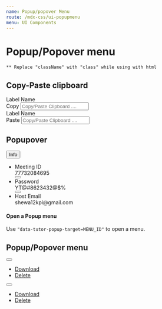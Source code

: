 ```yaml
---
name: Popup/popover Menu
route: /mdx-css/ui-popupmenu
menu: UI Components
---
```



# Popup/Popover menu

`** Replace "className" with "class" while using with html`

## Copy-Paste clipboard

<Playground>
	<div class="tutor-clipboard-input-field">
		<label className="tutor-form-label">Label Name</label>
		<div class="tutor-input-group tutor-form-control-has-icon-right tutor-mb-15">
			<span class="tutor-btn tutor-btn-disable-outline tutor-btn-outline-fd tutor-btn-sm" data-tutor-clipboard-copy-target="tutor-clipboard-copy-1">Copy</span>
			<input type="text" class="tutor-form-control" placeholder="Copy/Paste Clipboard .... " id="tutor-clipboard-copy-1"/>
		</div>
		<label className="tutor-form-label">Label Name</label>
		<div class="tutor-input-group tutor-form-control-has-icon-right tutor-mb-15">
			<span class="tutor-btn tutor-btn-disable-outline tutor-btn-outline-fd tutor-btn-sm" data-tutor-clipboard-paste-target="tutor-clipboard-paste-1">Paste</span>
			<input type="text" class="tutor-form-control" placeholder="Copy/Paste Clipboard .... " id="tutor-clipboard-paste-1"/>
		</div>
	</div>
</Playground>

## Popupover

<Playground>
	<div className="tutor-popover-wrapper">
		<button class="tutor-popover-toggle-btn tutor-btn tutor-btn-icon tutor-btn-disable-outline tutor-no-hover tutor-btn-sm" data-tutor-popover-target="tutor-popover-menu-1">
			<span>Info</span><span class="btn-icon tutor-icon angle-down-filled"></span>
		</button>
		<div id="tutor-popover-menu-1" className="tutor-popover">
			<div class="tutor-popover-backdrop" data-tutor-popover-backdrop></div>
			<ul class="tutor-meeting-list tutor-border-sl20 tutor-radius-6">
				<li>
					<div>
						<span class="tutor-text-regular-small tutor-color-text-hints">Meeting ID</span><br/>
						<span class="tutor-text-medium-body tutor-color-text-primary" id="copy-target-1">77732084695</span>
					</div>
					<div>
						<button class="tutor-btn tutor-is-circle tutor-is-outline tutor-btn-ghost" data-tutor-copy-target="copy-target-1">
							<span class="btn-icon tutor-icon-24 tutor-icon copy-filled"></span>
						</button>
					</div>
				</li>
				<li>
					<div>
						<span class="tutor-text-regular-small tutor-color-text-hints">Password</span><br/>
						<span class="tutor-text-medium-body tutor-color-text-primary" id="copy-target-2">YT@#8623432@$%</span>
					</div>
					<div>
						<button class="tutor-btn tutor-is-circle tutor-is-outline tutor-btn-ghost" data-tutor-copy-target="copy-target-2">
							<span class="btn-icon tutor-icon-24 tutor-icon copy-filled"></span>
						</button>
					</div>
				</li>
				<li>
					<div>
						<span class="tutor-text-regular-small tutor-color-text-hints">Host Email</span><br/>
						<span class="tutor-text-medium-body tutor-color-text-primary">shewa12kpi@gmail.com</span>
					</div>
				</li>
			</ul>
		</div>
	</div>
</Playground>

#### Open a Popup menu

Use `"data-tutor-popup-target=MENU_ID"` to open a menu.<br/>

## Popup/Popover menu

<Playground>
	<div style={{display:'flex', gap: '10px'}}>
		<div className="tutor-popup-opener">
			<button type="button" className="popup-btn" data-tutor-popup-target="popup-menu-1">
				<span className="toggle-icon"></span>
			</button>
			<ul id="popup-menu-1" className="popup-menu">
				<li>
					<a href="#">
						<span className="icon tutor-v2-icon-test icon-msg-archive-filled tutor-color-design-white"></span>
						<span className="tutor-text-regular-body tutor-color-text-white">Download</span>
					</a>
				</li>
				<li>
					<a href="#">
						<span className="icon tutor-v2-icon-test icon-delete-fill-filled tutor-color-design-white"></span>
						<span className="tutor-text-regular-body tutor-color-text-white">Delete</span>
					</a>
				</li>
			</ul>
		</div>
		<div className="tutor-popup-opener">
			<button type="button" className="popup-btn" data-tutor-popup-target="popup-menu-2">
				<span className="toggle-icon"></span>
			</button>
			<ul id="popup-menu-2" className="popup-menu">
				<li>
					<a href="#">
						<span className="icon tutor-v2-icon-test icon-msg-archive-filled tutor-color-design-white"></span>
						<span className="tutor-text-regular-body tutor-color-text-white">Download</span>
					</a>
				</li>
				<li>
					<a href="#">
						<span className="icon tutor-v2-icon-test icon-delete-fill-filled tutor-color-design-white"></span>
						<span className="tutor-text-regular-body tutor-color-text-white">Delete</span>
					</a>
				</li>
			</ul>
		</div>
	</div>
</Playground>
